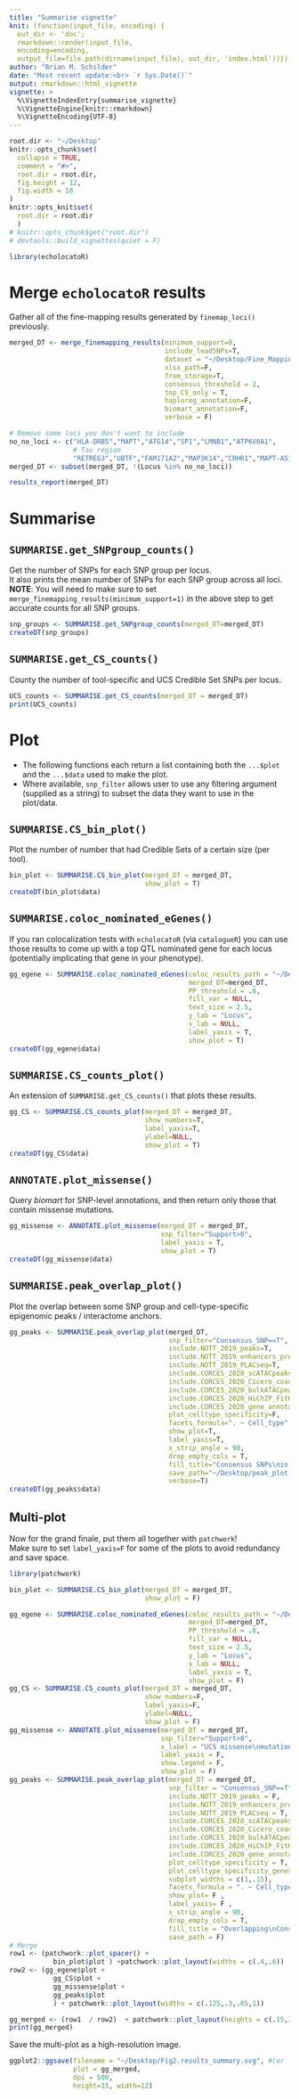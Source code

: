 ```yaml
---
title: "Summarise vignette"
knit: (function(input_file, encoding) {
  out_dir <- 'doc';
  rmarkdown::render(input_file,
  encoding=encoding,
  output_file=file.path(dirname(input_file), out_dir, 'index.html'))})
author: "Brian M. Schilder"
date: "Most recent update:<br> `r Sys.Date()`"
output: rmarkdown::html_vignette
vignette: >
  %\VignetteIndexEntry{summarise_vignette}
  %\VignetteEngine{knitr::rmarkdown}
  %\VignetteEncoding{UTF-8}
---
```


```r
root.dir <- "~/Desktop"
knitr::opts_chunk$set(
  collapse = TRUE,
  comment = "#>",
  root.dir = root.dir, 
  fig.height = 12,
  fig.width = 10
)  
knitr::opts_knit$set(
  root.dir = root.dir
  )
# knitr::opts_chunk$get("root.dir")
# devtools::build_vignettes(quiet = F)
```

```r
library(echolocatoR) 
```

# Merge `echolocatoR` results  

Gather all of the fine-mapping results generated by `finemap_loci()` previously.  

```r
merged_DT <- merge_finemapping_results(minimum_support=0,
                                       include_leadSNPs=T,
                                       dataset = "~/Desktop/Fine_Mapping/Data/GWAS/Nalls23andMe_2019", 
                                       xlsx_path=F,
                                       from_storage=T,
                                       consensus_threshold = 2,
                                       top_CS_only = T,
                                       haploreg_annotation=F,
                                       biomart_annotation=F, 
                                       verbose = F) 

# Remove some loci you don't want to include
no_no_loci <- c("HLA-DRB5","MAPT","ATG14","SP1","LMNB1","ATP6V0A1", 
                # Tau region 
                "RETREG3","UBTF","FAM171A2","MAP3K14","CRHR1","MAPT-AS1","KANSL1","NSF","WNT3")
merged_DT <- subset(merged_DT, !(Locus %in% no_no_loci))

results_report(merged_DT)
```

# Summarise

## `SUMMARISE.get_SNPgroup_counts()`

Get the number of SNPs for each SNP group per locus.  
It also prints the mean number of SNPs for each SNP group across all loci.  
**NOTE**: You will need to make sure to set `merge_finemapping_results(minimum_support=1)`
in the above step to get accurate counts for all SNP groups.  

```r
snp_groups <- SUMMARISE.get_SNPgroup_counts(merged_DT=merged_DT)   
createDT(snp_groups)
```

## `SUMMARISE.get_CS_counts()` 

County the number of tool-specific and UCS Credible Set SNPs per locus.  

```r
UCS_counts <- SUMMARISE.get_CS_counts(merged_DT = merged_DT)
print(UCS_counts)
```


# Plot  

- The following functions each return a list containing both the `...$plot` and the `...$data`
used to make the plot.  
- Where available, `snp_filter` allows user to use any filtering argument (supplied as a string)
to subset the data they want to use in the plot/data.  

## `SUMMARISE.CS_bin_plot()`  

Plot the number of number that had Credible Sets of a certain size (per tool).  

```r
bin_plot <- SUMMARISE.CS_bin_plot(merged_DT = merged_DT, 
                                  show_plot = T) 
createDT(bin_plot$data)
```

## `SUMMARISE.coloc_nominated_eGenes()`  

If you ran colocalization tests with `echolocatoR` (via `catalogueR`) you can use those results to 
come up with a top QTL nominated gene for each locus (potentially implicating that gene in your phenotype).  

```r
gg_egene <- SUMMARISE.coloc_nominated_eGenes(coloc_results_path = "~/Desktop/Fine_Mapping/Data/GWAS/Nalls23andMe_2019/_genome_wide/COLOC/coloc.eQTL_Catalogue_ALL.csv.gz",
                                             merged_DT=merged_DT,
                                             PP_threshold = .8,
                                             fill_var = NULL,
                                             text_size = 2.5,
                                             y_lab = "Locus",
                                             x_lab = NULL,
                                             label_yaxis = T, 
                                             show_plot = T)
createDT(gg_egene$data)
```

## `SUMMARISE.CS_counts_plot()`  

An extension of `SUMMARISE.get_CS_counts()` that plots these results.  

```r
gg_CS <- SUMMARISE.CS_counts_plot(merged_DT = merged_DT, 
                                  show_numbers=T,
                                  label_yaxis=T, 
                                  ylabel=NULL, 
                                  show_plot = T)
createDT(gg_CS$data)
```


## `ANNOTATE.plot_missense()`  

Query *biomart* for SNP-level annotations, and then return only those that contain missense mutations.  

```r
gg_missense <- ANNOTATE.plot_missense(merged_DT = merged_DT, 
                                      snp_filter="Support>0", 
                                      label_yaxis = T,
                                      show_plot = T)  
createDT(gg_missense$data)
```


## `SUMMARISE.peak_overlap_plot()`  

Plot the overlap between some SNP group and cell-type-specific
epigenomic peaks / interactome anchors.  

```r
gg_peaks <- SUMMARISE.peak_overlap_plot(merged_DT, 
                                        snp_filter="Consensus_SNP==T",
                                        include.NOTT_2019_peaks=T,
                                        include.NOTT_2019_enhancers_promoters=T,
                                        include.NOTT_2019_PLACseq=T,
                                        include.CORCES_2020_scATACpeaks=T,
                                        include.CORCES_2020_Cicero_coaccess=T,
                                        include.CORCES_2020_bulkATACpeaks=T,
                                        include.CORCES_2020_HiChIP_FitHiChIP_coaccess=T,
                                        include.CORCES_2020_gene_annotations=T,
                                        plot_celltype_specificity=F,
                                        facets_formula=". ~ Cell_type",
                                        show_plot=T,  
                                        label_yaxis=T, 
                                        x_strip_angle = 90,
                                        drop_empty_cols = T,
                                        fill_title="Consensus SNPs\nin epigenomic peaks",
                                        save_path="~/Desktop/peak_plot.consensus.png",
                                        verbose=T)  
createDT(gg_peaks$data)
```

## Multi-plot  

Now for the grand finale, put them all together with `patchwork`!  
Make sure to set `label_yaxis=F` for some of the plots to avoid redundancy and save space.  

```r
library(patchwork)

bin_plot <- SUMMARISE.CS_bin_plot(merged_DT = merged_DT, 
                                  show_plot = F) 

gg_egene <- SUMMARISE.coloc_nominated_eGenes(coloc_results_path = "~/Desktop/Fine_Mapping/Data/GWAS/Nalls23andMe_2019/_genome_wide/COLOC/coloc.eQTL_Catalogue_ALL.csv.gz",
                                             merged_DT=merged_DT,
                                             PP_threshold = .8,
                                             fill_var = NULL,
                                             text_size = 2.5,
                                             y_lab = "Locus",
                                             x_lab = NULL,
                                             label_yaxis = T, 
                                             show_plot = F)
gg_CS <- SUMMARISE.CS_counts_plot(merged_DT = merged_DT, 
                                  show_numbers=F,
                                  label_yaxis=F, 
                                  ylabel=NULL, 
                                  show_plot = F)
gg_missense <- ANNOTATE.plot_missense(merged_DT = merged_DT, 
                                      snp_filter="Support>0",
                                      x_label = "UCS missense\nmutations",
                                      label_yaxis = F,
                                      show.legend = F,
                                      show_plot = F)  
gg_peaks <- SUMMARISE.peak_overlap_plot(merged_DT = merged_DT, 
                                        snp_filter = "Consensus_SNP==T",
                                        include.NOTT_2019_peaks = F,
                                        include.NOTT_2019_enhancers_promoters = T,
                                        include.NOTT_2019_PLACseq = T,
                                        include.CORCES_2020_scATACpeaks = T,
                                        include.CORCES_2020_Cicero_coaccess = T,
                                        include.CORCES_2020_bulkATACpeaks = T,
                                        include.CORCES_2020_HiChIP_FitHiChIP_coaccess = T,
                                        include.CORCES_2020_gene_annotations = T,
                                        plot_celltype_specificity = T, 
                                        plot_celltype_specificity_genes = F,
                                        subplot_widths = c(1,.15),
                                        facets_formula = ". ~ Cell_type",
                                        show_plot= F ,  
                                        label_yaxis= F , 
                                        x_strip_angle = 90,
                                        drop_empty_cols = T,
                                        fill_title = "Overlapping\nConsensus SNPs",
                                        save_path = F)   
# Merge
row1 <- (patchwork::plot_spacer() + 
           bin_plot$plot ) +patchwork::plot_layout(widths = c(.4,.6))
row2 <- (gg_egene$plot + 
           gg_CS$plot + 
           gg_missense$plot +
           gg_peaks$plot   
           ) + patchwork::plot_layout(widths = c(.125,.3,.05,1))

gg_merged <- (row1  / row2)  + patchwork::plot_layout(heights = c(.15,1),ncol = 1) 
print(gg_merged)

```
 
Save the multi-plot as a high-resolution image.  

```r
ggplot2::ggsave(filename = "~/Desktop/Fig2.results_summary.svg", #(or .png)
                plot = gg_merged,
                dpi = 500,
                height=15, width=12)
```

